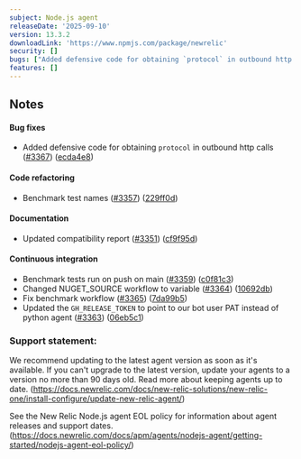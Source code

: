 ```yaml
---
subject: Node.js agent
releaseDate: '2025-09-10'
version: 13.3.2
downloadLink: 'https://www.npmjs.com/package/newrelic'
security: []
bugs: ["Added defensive code for obtaining `protocol` in outbound http calls"]
features: []
---
```


## Notes

#### Bug fixes

* Added defensive code for obtaining `protocol` in outbound http calls ([#3367](https://github.com/newrelic/node-newrelic/pull/3367)) ([ecda4e8](https://github.com/newrelic/node-newrelic/commit/ecda4e8fd3e2b4695bd900ba56f11babff186269))

#### Code refactoring

* Benchmark test names ([#3357](https://github.com/newrelic/node-newrelic/pull/3357)) ([229ff0d](https://github.com/newrelic/node-newrelic/commit/229ff0d1f1926ae937b8a1c54975c5ee8b1f0d2c))

#### Documentation

* Updated compatibility report ([#3351](https://github.com/newrelic/node-newrelic/pull/3351)) ([cf9f95d](https://github.com/newrelic/node-newrelic/commit/cf9f95db6339db793a15f9d19e2a29832bcb917e))

#### Continuous integration

* Benchmark tests run on push on main ([#3359](https://github.com/newrelic/node-newrelic/pull/3359)) ([c0f81c3](https://github.com/newrelic/node-newrelic/commit/c0f81c3562312c83330825c9c6fcdb969ab4da74))
* Changed NUGET_SOURCE workflow to variable ([#3364](https://github.com/newrelic/node-newrelic/pull/3364)) ([10692db](https://github.com/newrelic/node-newrelic/commit/10692db65ce0c3218d6ab2d494f0ab7f426ff817))
* Fix benchmark workflow ([#3365](https://github.com/newrelic/node-newrelic/pull/3365)) ([7da99b5](https://github.com/newrelic/node-newrelic/commit/7da99b5fd4c20d817222ffa66e08166f1c8a1785))
* Updated the `GH_RELEASE_TOKEN` to point to our bot user PAT instead of python agent ([#3363](https://github.com/newrelic/node-newrelic/pull/3363)) ([06eb5c1](https://github.com/newrelic/node-newrelic/commit/06eb5c1be0da5ffea4853e521223a711cc7b1805))


### Support statement:

We recommend updating to the latest agent version as soon as it's available. If you can't upgrade to the latest version, update your agents to a version no more than 90 days old. Read more about keeping agents up to date. (https://docs.newrelic.com/docs/new-relic-solutions/new-relic-one/install-configure/update-new-relic-agent/)

See the New Relic Node.js agent EOL policy for information about agent releases and support dates. (https://docs.newrelic.com/docs/apm/agents/nodejs-agent/getting-started/nodejs-agent-eol-policy/)